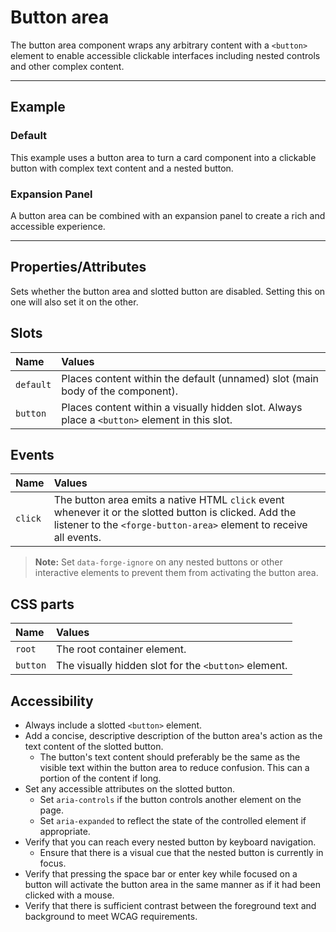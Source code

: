 
<PageSection>

# Button area

The button area component wraps any arbitrary content with a `<button>` element to enable accessible clickable interfaces including nested controls and other complex content. 

</PageSection>

---

<PageSection>

## Example

### Default

This example uses a button area to turn a card component into a clickable button with complex text content and a nested button.

<LiveDemo codeHtml={ButtonAreaDefaultCodeHtml()} codeScss={ButtonAreaDefaultCodeCss()}>
  <ButtonAreaDemo />
</LiveDemo>

### Expansion Panel

A button area can be combined with an expansion panel to create a rich and accessible experience.

<LiveDemo codeHtml={ButtonAreaInExpansionPanelCodeHtml()} codeScss={ButtonAreaInExpansionPanelCodeCss()} codeTs={ButtonAreaInExpansionPanelCodeTs()}>
  <ButtonAreaInExpansionPanelDemo />
</LiveDemo>

</PageSection>

---

<PageSection>

## Properties/Attributes

<PropertyDef name="disabled" type="boolean" defaultValue="false">

Sets whether the button area and slotted button are disabled. Setting this on one will also set it on the other.
  
</PropertyDef>

</PageSection>

<PageSection>

## Slots

| Name               | Values
| :------------------| :-----------------
| `default`          | Places content within the default (unnamed) slot (main body of the component).
| `button`           | Places content within a visually hidden slot. Always place a `<button>` element in this slot.

</PageSection>

<PageSection>

## Events

| Name      | Values
| :---------| :-----------------
| `click`   | The button area emits a native HTML `click` event whenever it or the slotted button is clicked. Add the listener to the `<forge-button-area>` element to receive all events.

> **Note:** Set `data-forge-ignore` on any nested buttons or other interactive elements to prevent them from activating the button area.

</PageSection>

<PageSection>

## CSS parts

| Name                           | Values
| :------------------------------| :-----------------
| `root`                         | The root container element.
| `button`                       | The visually hidden slot for the `<button>` element.

</PageSection>

<PageSection>

## Accessibility

- Always include a slotted `<button>` element.
- Add a concise, descriptive description of the button area's action as the text content of the slotted button.
    - The button's text content should preferably be the same as the visible text within the button area to reduce confusion. This can a portion of the content if long.
- Set any accessible attributes on the slotted button.
    - Set `aria-controls` if the button controls another element on the page.
    - Set `aria-expanded` to reflect the state of the controlled element if appropriate.
- Verify that you can reach every nested button by keyboard navigation.
    - Ensure that there is a visual cue that the nested button is currently in focus.
- Verify that pressing the space bar or enter key while focused on a button will activate the button area in the same manner as if it had been clicked with a mouse.
- Verify that there is sufficient contrast between the foreground text and background to meet WCAG requirements.

</PageSection>
